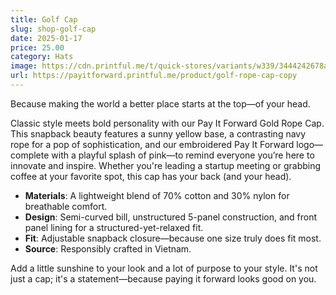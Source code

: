 ```yaml
---
title: Golf Cap
slug: shop-golf-cap
date: 2025-01-17
price: 25.00
category: Hats
image: https://cdn.printful.me/t/quick-stores/variants/w339/3444242678a02c389187__825
url: https://payitforward.printful.me/product/golf-rope-cap-copy
---
```


Because making the world a better place starts at the top—of your head.

Classic style meets bold personality with our Pay It Forward Gold Rope Cap. This snapback beauty features a sunny yellow base, a contrasting navy rope for a pop of sophistication, and our embroidered Pay It Forward logo—complete with a playful splash of pink—to remind everyone you’re here to innovate and inspire. Whether you're leading a startup meeting or grabbing coffee at your favorite spot, this cap has your back (and your head).

- **Materials**: A lightweight blend of 70% cotton and 30% nylon for breathable comfort.
- **Design**: Semi-curved bill, unstructured 5-panel construction, and front panel lining for a structured-yet-relaxed fit.
- **Fit**: Adjustable snapback closure—because one size truly does fit most.
- **Source**: Responsibly crafted in Vietnam.

Add a little sunshine to your look and a lot of purpose to your style. It's not just a cap; it's a statement—because paying it forward looks good on you.
